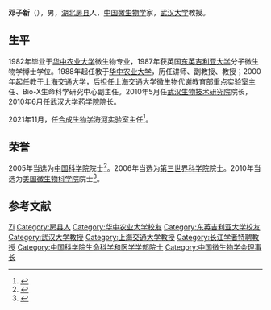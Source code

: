 {{Infobox person
| 姓名     = 邓子新
| 图像     = 
| 图像说明 = 
| 出生日期 = 1957年3月
| 出生地   = {{CHN}}[[湖北省|湖北省]][[房县|房县]]
| 死亡日期 = <!-- {{Death date and age|YYYY|MM|DD|YYYY|MM|DD}}（死亡在前，出生在后） -->
| 死亡地   = 
| 国籍       = {{PRC}}
| 籍贯       = 
| 别名     = 
| 知名于   = 
| 职业     = 微生物学家
| 母校 = [[华中农业大学|华中农业大学]]
}}

'''邓子新'''（{{bd|1957年|3月||}}），男，[[湖北|湖北]][[房县|房县]]人，[[中华人民共和国|中国]][[微生物学|微生物学]]家，[[武汉大学|武汉大学]]教授。

== 生平 ==
1982年毕业于[[华中农业大学|华中农业大学]]微生物专业，1987年获英国[[东英吉利亚大学|东英吉利亚大学]]分子微生物学博士学位。1988年起任教于[[华中农业大学|华中农业大学]]，历任讲师、副教授、教授；2000年起任教于[[上海交通大学|上海交通大学]]，后担任上海交通大学微生物代谢教育部重点实验室主任、Bio-X生命科学研究中心副主任。2010年5月任[[武汉生物技术研究院|武汉生物技术研究院]]院长，2010年6月任[[武汉大学药学院|武汉大学药学院]]院长。

2021年11月，任[[合成生物学海河实验室|合成生物学海河实验室]]主任<ref>{{cite news |author1=米哲 |title=发挥合成生物学科研优势 促进成果产业化规模化应用 |url=http://news.enorth.com.cn/system/2021/11/28/052089230.shtml |accessdate=2021-12-02 |work=天津日报 |date=2021-11-28 |archive-date=2021-12-01 |archive-url=https://web.archive.org/web/20211201164527/http://news.enorth.com.cn/system/2021/11/28/052089230.shtml |dead-url=no }}</ref>。

== 荣誉 ==
2005年当选为[[中国科学院|中国科学院]]院士<ref>{{cite web |title=邓子新 |url=http://casad.cas.cn/sourcedb_ad_cas/zw2/ysxx/smkxhyxxb/200906/t20090624_1803331.html |publisher=中国科学院 |accessdate=2019-11-22 |archive-date=2020-09-21 |archive-url=https://web.archive.org/web/20200921151440/http://casad.cas.cn/sourcedb_ad_cas/zw2/ysxx/smkxhyxxb/200906/t20090624_1803331.html |dead-url=no }}</ref>。2006年当选为[[第三世界科学院|第三世界科学院]]院士。2010年当选为[[美国微生物科学院|美国微生物科学院]]院士<ref>{{cite web |title=邓子新院士话高考：我们是那个时代的受益者 |url=http://news.sciencenet.cn/htmlnews/2018/9/417612.shtm |publisher=中国科学报 |date=2018-09-14 |access-date=2019-11-22 |archive-date=2018-09-18 |archive-url=https://web.archive.org/web/20180918110558/http://news.sciencenet.cn/htmlnews/2018/9/417612.shtm |dead-url=no }}</ref>。

== 参考文献 ==
{{reflist}}

{{中国科学院生命科学和医学学部院士}}
{{Navboxes
| title  = 邓子新在[[中国微生物学会|中国微生物学会]]的职务
| list1  =
{{中国微生物学会第十届理事会}}
{{中国微生物学会第十一届理事会}}
}}
{{第六批“长江学者奖励计划”特聘教授}}
{{Authority control}}
{{DEFAULTSORT:Deng邓}}
[[Category:邓姓|Zi]]
[[Category:房县人|Category:房县人]]
[[Category:华中农业大学校友|Category:华中农业大学校友]]
[[Category:东英吉利亚大学校友|Category:东英吉利亚大学校友]]
[[Category:武汉大学教授|Category:武汉大学教授]]
[[Category:上海交通大学教授|Category:上海交通大学教授]]
[[Category:长江学者特聘教授|Category:长江学者特聘教授]]
[[Category:中国科学院生命科学和医学学部院士|Category:中国科学院生命科学和医学学部院士]]
[[Category:中国微生物学会理事长|Category:中国微生物学会理事长]]